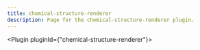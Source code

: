 ---
title: chemical-structure-renderer
description: Page for the chemical-structure-renderer plugin.
---


<Plugin pluginId={"chemical-structure-renderer"}></Plugin>
